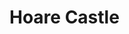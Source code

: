
# Hoare Castle

<ProjectDetails
  region="Iron Islands"
  house="House Hoare"
  type="Ruin"
  status="Not Started"
  warp="warp not set"
  projectLead=""
  dateStarted="Invalid Date"
  dateCompleted="Invalid Date"
/>
